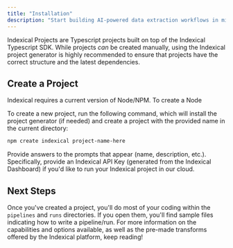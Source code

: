 ```yaml
---
title: "Installation"
description: "Start building AI-powered data extraction workflows in minutes."
---
```


Indexical Projects are Typescript projects built on top of the Indexical Typescript SDK. While projects _can_ be created manually, using the Indexical project generator is highly recommended to ensure that projects have the correct structure and the latest dependencies.

## Create a Project

Indexical requires a current version of Node/NPM. To create a Node

To create a new project, run the following command, which will install the project generator (if needed) and create a project with the provided name in the current directory:

```bash
npm create indexical project-name-here
```

Provide answers to the prompts that appear (name, description, etc.). Specifically, provide an Indexical API Key (generated from the Indexical Dashboard) if you'd like to run your Indexical project in our cloud.

## Next Steps

Once you've created a project, you'll do most of your coding within the `pipelines` and `runs` directories. If you open them, you'll find sample files indicating how to write a pipeline/run. For more information on the capabilities and options available, as well as the pre-made transforms offered by the Indexical platform, keep reading!
